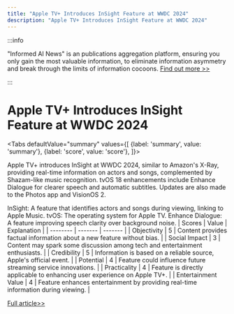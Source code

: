```yaml
---
title: "Apple TV+ Introduces InSight Feature at WWDC 2024"
description: "Apple TV+ Introduces InSight Feature at WWDC 2024"
---
```



:::info

"Informed AI News" is an publications aggregation platform, ensuring you only gain the most valuable information, to eliminate information asymmetry and break through the limits of information cocoons.  [Find out more >>](/)

:::

# Apple TV+ Introduces InSight Feature at WWDC 2024


<Tabs
	defaultValue="summary"
	values={[
	{label: 'summary', value: 'summary'},
	{label: 'score', value: 'score'},
]}>
<TabItem value="summary">


Apple TV+ introduces InSight at WWDC 2024, similar to Amazon's X-Ray, providing real-time information on actors and songs, complemented by Shazam-like music recognition. tvOS 18 enhancements include Enhance Dialogue for clearer speech and automatic subtitles. Updates are also made to the Photos app and VisionOS 2.

InSight: A feature that identifies actors and songs during viewing, linking to Apple Music.
tvOS: The operating system for Apple TV.
Enhance Dialogue: A feature improving speech clarity over background noise.
</TabItem>
<TabItem value="score">
	| Scores     | Value   | Explanation |
	| -------- | ------- | ------- |
	| Objectivity  | 5    | Content provides factual information about a new feature without bias.    |
	| Social Impact | 3     | Content may spark some discussion among tech and entertainment enthusiasts.    |
	| Credibility    | 5    | Information is based on a reliable source, Apple's official event.    |
	| Potential    | 4    | Feature could influence future streaming service innovations.    |
	| Practicality    | 4    | Feature is directly applicable to enhancing user experience on Apple TV+.    |
	| Entertainment Value    | 4    | Feature enhances entertainment by providing real-time information during viewing.    |
</TabItem>
</Tabs>

[Full article>>](https://techcrunch.com/2024/06/10/apple-tv-insight-feature-wwdc-2024/)
